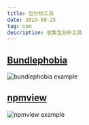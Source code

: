 ```yaml
---
title: 包分析工具
date: 2019-09-25
tag: npm
description: 收集包分析工具
---
```


## [Bundlephobia](https://bundlephobia.com)
![bundlephobia example](bundlephobia.png)

## [npmview](https://npmview.now.sh)
![npmview example](./npmview.png)
